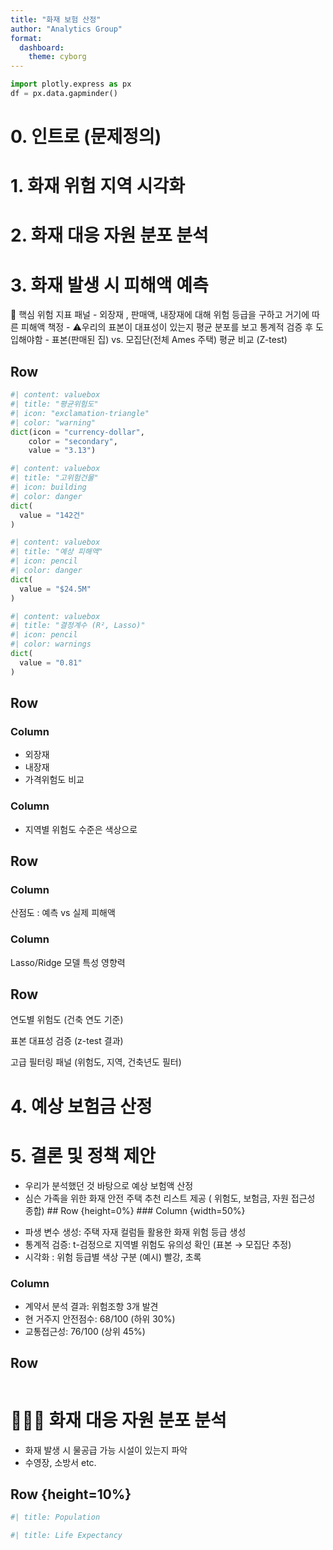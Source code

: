 ```yaml
--- 
title: "화재 보험 산정"
author: "Analytics Group"
format: 
  dashboard:
    theme: cyborg
--- 
```


```python
import plotly.express as px
df = px.data.gapminder()
```

# 0. 인트로 (문제정의)

# 1. 화재 위험 지역 시각화

# 2. 화재 대응 자원 분포 분석

# 3. 화재 발생 시 피해액 예측

🚌 핵심 위험 지표 패널
- 외장재 , 판매액, 내장재에 대해 위험 등급을 구하고 거기에 따른 피해액 책정
- ⚠️우리의 표본이 대표성이 있는지 평균 분포를 보고 통계적 검증 후 도입해야함
- 표본(판매된 집) vs. 모집단(전체 Ames 주택) 평균 비교 (Z-test)

## Row {height=20%}

```python
#| content: valuebox
#| title: "평균위험도"
#| icon: "exclamation-triangle"
#| color: "warning"
dict(icon = "currency-dollar",
    color = "secondary",
    value = "3.13")
```

```python
#| content: valuebox
#| title: "고위험건물"
#| icon: building
#| color: danger
dict(
  value = "142건"
)
```

```python
#| content: valuebox
#| title: "예상 피해액"
#| icon: pencil
#| color: danger
dict(
  value = "$24.5M"
)
```


```python
#| content: valuebox
#| title: "결정계수 (R², Lasso)"
#| icon: pencil
#| color: warnings
dict(
  value = "0.81"
)
```


## Row {title="핵심 위험 지표 패널" height=20%}

### Column {width=50%}
::: {.card title="위험 요소 분석 차트"}
* 외장재
* 내장재
* 가격위험도 비교
:::

### Column {width=50%}
::: {.card title="지역별 위험도 히트맵"}
* 지역별 위험도 수준은 색상으로
:::

## Row {height=20%}

### Column {width=50%}
::: {.card title="모델예측 vs 실제비교"}
산점도 : 예측 vs 실제 피해액
:::

### Column {width=50%}
::: {.card title="특정 중요도 차트"}
Lasso/Ridge 모델 특성 영향력
:::

## Row {height=20%}
::: {.card}
연도별 위험도
(건축 연도 기준)
:::

::: {.card}
표본 대표성 검증
(z-test 결과)
:::

::: {.card}
고급 필터링 패널
(위험도, 지역, 건축년도 필터)
:::



# 4. 예상 보험금 산정
# 5. 결론 및 정책 제안
- 우리가 분석했던 것 바탕으로 예상 보험액 산정
- 심슨 가족을 위한 화재 안전 주택 추천 리스트 제공 ( 위험도, 보험금, 자원 접근성 종합)
## Row {height=0%}
### Column {width=50%}

::: {.card title="등급 생성"}
* 파생 변수 생성: 주택 자재 컬럼들 활용한 화재 위험 등급 생성
* 통계적 검증: t-검정으로 지역별 위험도 유의성 확인 (표본 → 모집단 추정)
* 시각화 : 위험 등급별 색상 구분 (예시) 빨강, 초록
:::

### Column {width=50%}

::: {.card title="김건우님의 주거 안전 상태"}
- 계약서 분석 결과: 위험조항 3개 발견
- 현 거주지 안전점수: 68/100 (하위 30%)
- 교통접근성: 76/100 (상위 45%)
:::

## Row {height=100%}
```python

```


# 👨‍🚒🧯 화재 대응 자원 분포 분석
- 화재 발생 시 물공급 가능 시설이 있는지 파악
- 수영장, 소방서 etc.

## Row {height=10%} {.tabset}

```python
#| title: Population

```

```python
#| title: Life Expectancy

```